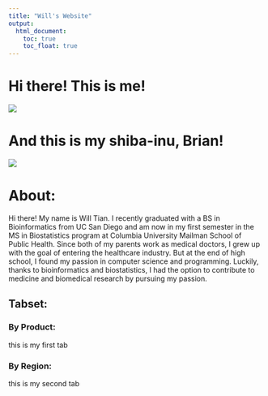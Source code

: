 ```yaml
---
title: "Will's Website"
output: 
  html_document:
    toc: true
    toc_float: true
---
```


# Hi there! This is me!

![](images/will.jpg)


# And this is my shiba-inu, Brian!

![](images/brian.jpg)

# About:

Hi there! My name is Will Tian. I recently graduated with a BS in Bioinformatics from UC San Diego and am now in my first semester in the MS in Biostatistics program at Columbia University Mailman School of Public Health. Since both of my
parents work as medical doctors, I grew up with the goal of entering the healthcare industry. But at the
end of high school, I found my passion in computer science and programming. Luckily, thanks to
bioinformatics and biostatistics, I had the option to contribute to medicine and biomedical research by pursuing my
passion.

## Tabset: {.tabset}

### By Product:

this is my first tab

### By Region:

this is my second tab


